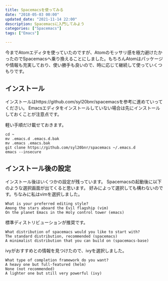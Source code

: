 ```yaml
---
title: Spacemacsを使ってみる
date: "2018-05-03 00:00"
updated_date: "2021-11-14 22:00"
description: Spacemacsに入門してみよう
categories: ["Spacemacs"]
tags: ["Emacs"]

---
```

今までAtomエディタを使っていたのですが、Atomのモッサリ感を極力避けたかったのでSpacemacsへ乗り換えることにしました。もちろんAtomはパッケージや情報も充実しており、使い勝手も良いので、時に応じて継続して使っていくつもりです。

## インストール
インストールはhttps://github.com/syl20bnr/spacemacsを参考に進めていってください。
Emacsエディタをインストールしていない場合は先にインストールしておくことが注意点です。

軽い手順だけ載せておきます。

```
cd ~
mv .emacs.d .emacs.d.bak
mv .emacs .emacs.bak
git clone https://github.com/syl20bnr/spacemacs ~/.emacs.d
emacs --insecure
```

## インストール後の設定
インストール後はいくつかの設定が残っています。
Spacemacsの起動後に以下のような選択画面が出てくると思います。
好みによって選択しても構わないのです。ちなみに私はvimを選択しました。

```
What is your preferred editing style?
Among the stars aboard the Evil flagship (vim)
On the planet Emacs in the Holy control tower (emacs)
```

標準ディストリビューションが推奨です。

```
What distribution of spacemacs would you like to start with?
The standard distribution, recommended (spacemacs)
A minimalist distribution that you can build on (spacemacs-base)
```

ivyがおすすめとの情報を見つけたので、ivyを選択しました。

```
What type of completion framework do you want?
A heavy one but full-featured (helm)
None (not recommended)
A lighter one but still very powerful (ivy)
```